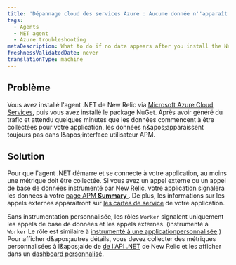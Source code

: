 ```yaml
---
title: 'Dépannage cloud des services Azure : Aucune donnée n''apparaît'
tags:
  - Agents
  - NET agent
  - Azure troubleshooting
metaDescription: What to do if no data appears after you install the New Relic .NET agent through Microsoft Azure Cloud Services.
freshnessValidatedDate: never
translationType: machine
---
```


## Problème

Vous avez installé l&apos;agent .NET de New Relic via [Microsoft Azure Cloud Services](/docs/agents/net-agent/azure-installation/install-app-azure-cloud-services), puis vous avez installé le package NuGet. Après avoir généré du trafic et attendu quelques minutes que les données commencent à être collectées pour votre application, les données n&amp;apos;apparaissent toujours pas dans l&amp;apos;interface utilisateur APM.

## Solution

Pour que l&apos;agent .NET démarre et se connecte à votre application, au moins une métrique doit être collectée. Si vous avez un appel externe ou un appel de base de données instrumenté par New Relic, votre application signalera les données à votre [page APM <DNT>**Summary**</DNT> ](/docs/apm/applications-menu/monitoring/apm-overview-page). De plus, les informations sur les appels externes apparaîtront sur [les cartes de service](/docs/data-analysis/user-interface-functions/view-your-data/service-maps-visualize-monitor-apps-entire-architecture) de votre application.

Sans instrumentation personnalisée, les rôles `Worker` signalent uniquement les appels de base de données et les appels externes. (instrumenté à `Worker` Le rôle est similaire à [instrumenté à une applicationpersonnalisée](/docs/agents/net-agent/instrumentation/instrumenting-non-iis-apps).) Pour afficher d&amp;apos;autres détails, vous devez collecter des métriques personnalisées à l&amp;apos;aide de [de l&apos;API .NET](/docs/agents/net-agent/features/net-agent-api) de New Relic et les afficher dans un [dashboard personnalisé](/docs/dashboards/new-relic-dashboards/custom-dashboards/custom-dashboards).